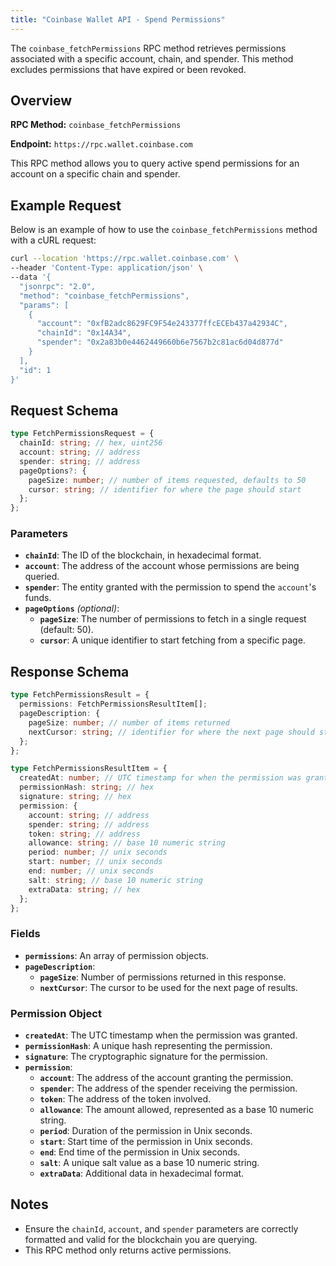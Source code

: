 ```yaml
---
title: "Coinbase Wallet API - Spend Permissions"
---
```



The `coinbase_fetchPermissions` RPC method retrieves permissions associated with a specific account, chain, and spender. This method excludes permissions that have expired or been revoked.

## Overview

**RPC Method:** `coinbase_fetchPermissions`

**Endpoint:** `https://rpc.wallet.coinbase.com`

This RPC method allows you to query active spend permissions for an account on a specific chain and spender.

## Example Request

Below is an example of how to use the `coinbase_fetchPermissions` method with a cURL request:

```bash
curl --location 'https://rpc.wallet.coinbase.com' \
--header 'Content-Type: application/json' \
--data '{
  "jsonrpc": "2.0",
  "method": "coinbase_fetchPermissions",
  "params": [
    {
      "account": "0xfB2adc8629FC9F54e243377ffcECEb437a42934C",
      "chainId": "0x14A34",
      "spender": "0x2a83b0e4462449660b6e7567b2c81ac6d04d877d"
    }
  ],
  "id": 1
}'
```

## Request Schema

```typescript
type FetchPermissionsRequest = {
  chainId: string; // hex, uint256
  account: string; // address
  spender: string; // address
  pageOptions?: {
    pageSize: number; // number of items requested, defaults to 50
    cursor: string; // identifier for where the page should start
  };
};
```

### Parameters

- **`chainId`**: The ID of the blockchain, in hexadecimal format.
- **`account`**: The address of the account whose permissions are being queried.
- **`spender`**: The entity granted with the permission to spend the `account`'s funds.
- **`pageOptions`** _(optional)_:
  - **`pageSize`**: The number of permissions to fetch in a single request (default: 50).
  - **`cursor`**: A unique identifier to start fetching from a specific page.

## Response Schema

```typescript
type FetchPermissionsResult = {
  permissions: FetchPermissionsResultItem[];
  pageDescription: {
    pageSize: number; // number of items returned
    nextCursor: string; // identifier for where the next page should start
  };
};

type FetchPermissionsResultItem = {
  createdAt: number; // UTC timestamp for when the permission was granted
  permissionHash: string; // hex
  signature: string; // hex
  permission: {
    account: string; // address
    spender: string; // address
    token: string; // address
    allowance: string; // base 10 numeric string
    period: number; // unix seconds
    start: number; // unix seconds
    end: number; // unix seconds
    salt: string; // base 10 numeric string
    extraData: string; // hex
  };
};
```

### Fields

- **`permissions`**: An array of permission objects.
- **`pageDescription`**:
  - **`pageSize`**: Number of permissions returned in this response.
  - **`nextCursor`**: The cursor to be used for the next page of results.

### Permission Object

- **`createdAt`**: The UTC timestamp when the permission was granted.
- **`permissionHash`**: A unique hash representing the permission.
- **`signature`**: The cryptographic signature for the permission.
- **`permission`**:
  - **`account`**: The address of the account granting the permission.
  - **`spender`**: The address of the spender receiving the permission.
  - **`token`**: The address of the token involved.
  - **`allowance`**: The amount allowed, represented as a base 10 numeric string.
  - **`period`**: Duration of the permission in Unix seconds.
  - **`start`**: Start time of the permission in Unix seconds.
  - **`end`**: End time of the permission in Unix seconds.
  - **`salt`**: A unique salt value as a base 10 numeric string.
  - **`extraData`**: Additional data in hexadecimal format.

## Notes

- Ensure the `chainId`, `account`, and `spender` parameters are correctly formatted and valid for the blockchain you are querying.
- This RPC method only returns active permissions.
